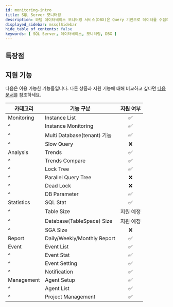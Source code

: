 ```yaml
---
id: monitoring-intro
title: SQL Server 모니터링
description: 와탭 데이터베이스 모니터링 서비스(DBX)은 Query 기반으로 데이터를 수집하여 성능 모니터링 서비스를 제공합니다.
displayed_sidebar: mssqlSidebar
hide_table_of_contents: false
keywords: [ SQL Server, 데이터베이스, 모니터링, DBX ]
---
```



<Dbintroductiondesc />

## 특장점

<CommonCont />

<Dbspecification />

## 지원 기능

다음은 이용 가능한 기능들입니다. 다른 상품과 지원 기능에 대해 비교하고 싶다면 [다음 문서](../support-env#compare-db)를 참조하세요.

| 카테고리 | 기능 구분 | 지원 여부 |
| -- | -- | :--: |
| Monitoring | Instance List | <span class='emoji-ok'>✅</span> |
| ^ | Instance Monitoring | <span class='emoji-ok'>✅</span> |
| ^ | Multi Database(tenant) 기능 | <span class='emoji-ok'>✅</span> |
| ^ | Slow Query | <span class='emoji-no'>❌</span> |
| Analysis | Trends | <span class='emoji-ok'>✅</span> |
| ^ | Trends Compare | <span class='emoji-ok'>✅</span> |
| ^ | Lock Tree | <span class='emoji-ok'>✅</span> |
| ^ | Parallel Query Tree | <span class='emoji-no'>❌</span> |
| ^ | Dead Lock | <span class='emoji-no'>❌</span> |
| ^ | DB Parameter | <span class='emoji-ok'>✅</span> |
| Statistics | SQL Stat | <span class='emoji-ok'>✅</span> |
| ^ | Table Size | 지원 예정 |
| ^ | Database(TableSpace) Size | 지원 예정 |
| ^ | SGA Size | <span class='emoji-no'>❌</span> |
| Report | Daily/Weekly/Monthly Report | <span class='emoji-ok'>✅</span> |
| Event | Event List | <span class='emoji-ok'>✅</span> |
| ^ | Event Stat | <span class='emoji-ok'>✅</span> |
| ^ | Event Setting | <span class='emoji-ok'>✅</span> |
| ^ | Notification | <span class='emoji-ok'>✅</span> |
| Management | Agent Setup | <span class='emoji-ok'>✅</span> |
| ^ | Agent List | <span class='emoji-ok'>✅</span> |
| ^ | Project Management | <span class='emoji-ok'>✅</span> |